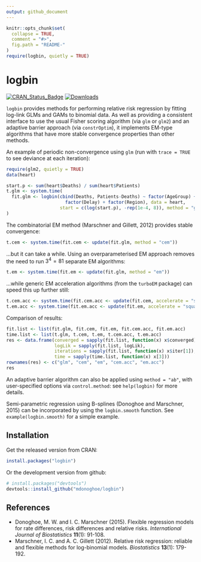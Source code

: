```yaml
---
output: github_document
---
```


<!-- README.md is generated from README.Rmd. Please edit that file -->

```r
knitr::opts_chunk$set(
  collapse = TRUE,
  comment = "#>",
  fig.path = "README-"
)
require(logbin, quietly = TRUE)
```

# logbin

[![CRAN_Status_Badge](http://www.r-pkg.org/badges/version/logbin)](http://cran.r-project.org/package=logbin)
[![Downloads](http://cranlogs.r-pkg.org/badges/grand-total/logbin)](http://cran.rstudio.com/web/packages/logbin/index.html)

`logbin` provides methods for performing relative risk regression by fitting log-link GLMs and GAMs to binomial data. As well as providing a consistent interface to use the usual Fisher scoring algorithm (via `glm` or `glm2`) and an adaptive barrier approach (via `constrOptim`), it implements EM-type algorithms that have more stable convergence properties than other methods.

An example of periodic non-convergence using `glm` (run with `trace = TRUE` to see deviance at each iteration):

```r
require(glm2, quietly = TRUE)
data(heart)

start.p <- sum(heart$Deaths) / sum(heart$Patients)
t.glm <- system.time(
  fit.glm <- logbin(cbind(Deaths, Patients-Deaths) ~ factor(AgeGroup) + factor(Severity) + 
                      factor(Delay) + factor(Region), data = heart,
                    start = c(log(start.p), -rep(1e-4, 8)), method = "glm", maxit = 10000)
)
```

The combinatorial EM method (Marschner and Gillett, 2012) provides stable convergence:
```r
t.cem <- system.time(fit.cem <- update(fit.glm, method = "cem"))
```

...but it can take a while. Using an overparameterised EM approach removes the need to run $3^4 = 81$ separate EM algorithms:
```r
t.em <- system.time(fit.em <- update(fit.glm, method = "em"))
```

...while generic EM acceleration algorithms (from the `turboEM` package) can speed this up further still:
```r
t.cem.acc <- system.time(fit.cem.acc <- update(fit.cem, accelerate = "squarem"))
t.em.acc <- system.time(fit.em.acc <- update(fit.em, accelerate = "squarem"))
```

Comparison of results:
```r
fit.list <- list(fit.glm, fit.cem, fit.em, fit.cem.acc, fit.em.acc)
time.list <- list(t.glm, t.cem, t.em, t.cem.acc, t.em.acc)
res <- data.frame(converged = sapply(fit.list, function(x) x$converged),
                  logLik = sapply(fit.list, logLik),
                  iterations = sapply(fit.list, function(x) x$iter[1]),
                  time = sapply(time.list, function(x) x[3]))
rownames(res) <- c("glm", "cem", "em", "cem.acc", "em.acc")
res
```

An adaptive barrier algorithm can also be applied using `method = "ab"`, with user-specified options via `control.method`: see `help(logbin)` for more details.

Semi-parametric regression using B-splines (Donoghoe and Marschner, 2015) can be incorporated by using the `logbin.smooth` function. See `example(logbin.smooth)` for a simple example.

## Installation

Get the released version from CRAN:

```r
install.packages("logbin")
```

Or the development version from github:

```r
# install.packages("devtools")
devtools::install_github("mdonoghoe/logbin")
```

## References
* Donoghoe, M. W. and I. C. Marschner (2015). Flexible regression models for rate differences, risk differences and relative risks. _International Journal of Biostatistics_ __11__(1): 91-108.
* Marschner, I. C. and A. C. Gillett (2012). Relative risk regression: reliable and flexible methods for log-binomial models. _Biostatistics_ __13__(1): 179-192.